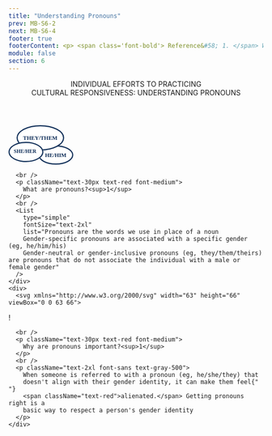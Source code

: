 ```yaml
---
title: "Understanding Pronouns"
prev: MB-S6-2
next: MB-S6-4
footer: true
footerContent: <p> <span class='font-bold'> Reference&#58; 1. </span> Warwick. Equality, diversity, and inclusion. Pronouns&#58; Let's get it right. December 10, 2019. Accessed May 20, 2022. http://warwick.ac.uk/services/equalops/getinvolved/initiatives/lgbtua/getpronounsright</p>
module: false
section: 6
---
```


<Header>
  INDIVIDUAL EFFORTS TO PRACTICING <br />
  CULTURAL RESPONSIVENESS:
  <span className="text-red">UNDERSTANDING PRONOUNS</span>
</Header>
<StickyPicture image="/GettyImages-1321466263_FPO_BW.png" secondary direction>
  <DoubleLayout center up>
    <div>
      <svg xmlns="http://www.w3.org/2000/svg" width="128" height="78" viewBox="0 0 128 78">
  <g id="Group_431" data-name="Group 431" transform="translate(-145 -457)">
    <g id="Group_364" data-name="Group 364" transform="translate(204.004 490.958)">
      <g id="Ellipse_63" data-name="Ellipse 63" transform="translate(-0.004 6.042)" fill="#fff" stroke="#0d2c56" stroke-width="2.2">
        <ellipse cx="34.5" cy="19" rx="34.5" ry="19" stroke="none"/>
        <ellipse cx="34.5" cy="19" rx="33.4" ry="17.9" fill="none"/>
      </g>
      <text id="HE_HIM" data-name="HE/HIM" transform="translate(34.996 29.042)" fill="#0c2b56" font-size="11" font-family="Montserrat" font-weight="700"><tspan x="-21.791" y="0">HE/HIM</tspan></text>
    </g>
    <g id="Ellipse_62" data-name="Ellipse 62" transform="translate(161 457)" fill="#fff" stroke="#0d2c56" stroke-width="2.2">
      <ellipse cx="47" cy="25" rx="47" ry="25" stroke="none"/>
      <ellipse cx="47" cy="25" rx="45.9" ry="23.9" fill="none"/>
    </g>
    <text id="THEY_THEM" data-name="THEY/THEM" transform="translate(208 486)" fill="#0c2b56" font-size="11" font-family="Montserrat" font-weight="700"><tspan x="-34.21" y="0">THEY/THEM</tspan></text>
    <g id="Group_365" data-name="Group 365" transform="translate(145 489.913)">
      <g id="Ellipse_62-2" data-name="Ellipse 62" transform="translate(0 0.087)" fill="#fff" stroke="#0d2c56" stroke-width="2.2">
        <ellipse cx="34.5" cy="20" rx="34.5" ry="20" stroke="none"/>
        <ellipse cx="34.5" cy="20" rx="33.4" ry="18.9" fill="none"/>
      </g>
      <text id="SHE_HER" data-name="SHE/HER" transform="translate(34 22.087)" fill="#0c2b56" font-size="10" font-family="Montserrat" font-weight="700"><tspan x="-23.615" y="0">SHE/HER</tspan></text>
    </g>
  </g>
</svg>

      <br />
      <p className="text-30px text-red font-medium">
        What are pronouns?<sup>1</sup>
      </p>
      <br />
      <List
        type="simple"
        fontSize="text-2xl"
        list="Pronouns are the words we use in place of a noun
        Gender-specific pronouns are associated with a specific gender (eg, he/him/his)
        Gender-neutral or gender-inclusive pronouns (eg, they/them/theirs) are pronouns that do not associate the individual with a male or female gender"
      />
    </div>
    <div>
      <svg xmlns="http://www.w3.org/2000/svg" width="63" height="66" viewBox="0 0 63 66">

  <g id="Group_366" data-name="Group 366" transform="translate(-167.544 -639)">
    <g id="Ellipse_62" data-name="Ellipse 62" transform="translate(167.544 643)" fill="#fff" stroke="#0d2c56" stroke-width="2.2">
      <ellipse cx="31.5" cy="31" rx="31.5" ry="31" stroke="none"/>
      <ellipse cx="31.5" cy="31" rx="30.4" ry="29.9" fill="none"/>
    </g>
    <text id="_" data-name="!" transform="translate(198.544 690)" fill="#0c2b56" font-size="53" font-family="Montserrat" font-weight="500"><tspan x="-7.102" y="0">!</tspan></text>
  </g>
</svg>

      <br />
      <p className="text-30px text-red font-medium">
        Why are pronouns important?<sup>1</sup>
      </p>
      <br />
      <p className="text-2xl font-sans text-gray-500">
        When someone is referred to with a pronoun (eg, he/she/they) that
        doesn't align with their gender identity, it can make them feel{" "}
        <span className="text-red">alienated.</span> Getting pronouns right is a
        basic way to respect a person's gender identity
      </p>
    </div>

  </DoubleLayout>
</StickyPicture>
